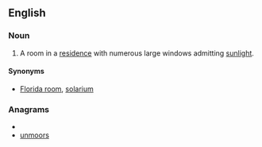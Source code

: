 ==English==

===Noun===
{{en-noun}}

# A room in a [[residence]] with numerous large windows admitting [[sunlight]].

====Synonyms====
* [[Florida room]], [[solarium]]

===Anagrams===
* {{alphagram|mnoorsu}}
* [[unmoors#English|unmoors]]